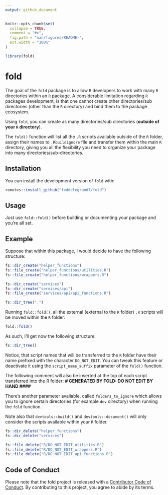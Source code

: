 ```yaml
---
output: github_document
---
```


<!-- README.md is generated from README.Rmd. Please edit that file -->

```r
knitr::opts_chunk$set(
  collapse = TRUE,
  comment = "#>",
  fig.path = "man/figures/README-",
  out.width = "100%"
)
```

```r
library(fold)
```


# fold

<!-- badges: start -->
<!-- badges: end -->

The goal of the `fold` package is to allow `R` developers to work with many `R` directories within an `R` package. A considerable limitation regarding `R` packages development, is that one cannot create other directories/sub directories  (other than the `R` directory) and bind them to the package ecosystem.

Using `fold`, you can create as many directories/sub directories (**outside of your `R` directory**).

The `fold()` function will list all the `.R` scripts available outside of the `R` folder, assign their names to `.Rbuildignore` file and transfer them within the main `R` directory, giving you all the flexibility you need to organize your package into many directories/sub-directories.  

## Installation

You can install the development version of `fold` with: 

``` r
remotes::install_github("feddelegrand7/fold")
```

## Usage 

Just use `fold::fold()` before building or documenting your package and you're all set. 

## Example

Suppose that within this package, I would decide to have the following structure: 

```r
fs::dir_create("helper_functions")
fs::file_create("helper_functions/utilities.R")
fs::file_create("helper_functions/wrappers.R")

fs::dir_create("services")
fs::dir_create("services/api")
fs::file_create("services/api/api_functions.R")
```


```r
fs::dir_tree(".")
```


Running `fold::fold()`, all the external (external to the `R` folder) `.R` scripts will be moved within the `R` folder:

```r
fold::fold()
```

As such, I'll get now the following structure: 

```r
fs::dir_tree()
```

Notice, that script names that will be transferred to the `R` folder have their name prefixed with the character `DO_NOT_EDIT`. You can tweak this feature or deactivate it using the `script_name_suffix` parameter of the `fold()` function.

The following comment will also be inserted at the top of each script transferred into the R folder: **# GENERATED BY FOLD: DO NOT EDIT BY HAND ####**

There's another parameter available, called `folders_to_ignore` which allows you to ignore certain directories (for example `dev` directory) when running the `fold` function.

Note also that `devtools::build()` and `devtools::document()` will only consider the scripts available within your `R` folder. 


```r
fs::dir_delete("helper_functions")
fs::dir_delete("services")

fs::file_delete("R/DO_NOT_EDIT_utilities.R")
fs::file_delete("R/DO_NOT_EDIT_wrappers.R")
fs::file_delete("R/DO_NOT_EDIT_api_functions.R")
```


## Code of Conduct

Please note that the fold project is released with a [Contributor Code of Conduct](https://contributor-covenant.org/version/2/0/CODE_OF_CONDUCT.html). By contributing to this project, you agree to abide by its terms.





